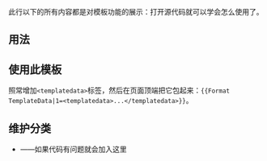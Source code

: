 {{NoteTA|G1=MediaWiki}}{{Documentation subpage}}
{{Lua|Module:TemplateData}}
此行以下的所有内容都是对模板功能的展示：打开源代码就可以学会怎么使用了。
== 用法 ==
{{Format TemplateData|1=<templatedata>
{
	"params": {
		"JSON": {
			"label": "JSON 模板数据",
			"description": "通常会被包裹在[[WP:TemplateData|&lt;templatedata&gt;]]标签中的代码（不包括&lt;templatedata&gt;标签本身。链接和基本的文本格式应该只是在显示的表格中工作；完整的细节请参见本模板的页面。你应该使用HTML实体来处理特殊字符，如&lt;&gt;。<noexport><h3>格式化选项</h3>\n*'''Wiki链接'''可以以通常的方式指定。它们只能在表格中使用；在可视化编辑器中，链接的标题将以纯文本的形式显示。如果URL被指定为&#91;https:&#47;&#47;en.wikipedia.org Wikipedia&#93;，这将在表格中显示为[https://en.wikipedia.org Wikipedia]，在可视化编辑器中显示为https:&#47;&#47;en.wikipedia.org。 \n*'''[[HTML实体]]'''：你可以指定&amp;lt;&amp;gt;&amp;amp;&amp;quot;&amp;nbsp;和任何数字实体。\n*'''HTML标签'''可以使用；它们不会出现在可视化编辑器中。\n*'''&lt;noexport&gt;&lt;/noexport&gt;''' 包裹在这些标签中的内容将只出现在表格中。它根本不会出现在可视化编辑器中；它对参数的详细解释和仅对格式化有用的内容有用。这里尊重换行字符。\n*'''模板'''可以会被包括在内。然而，一些模板可能会输出使JSON无效的内容。</noexport>",
			"type": "string",
			"default": "如果既不提供{{{1}}}也不提供{{{JSON}}}，则扫描页面的源代码，寻找<templatedata>标签。",
			"suggested": true
		},
        "1": {
			"label": "<templadata> 模板数据",
			"description": "如果未指定JSON参数，将从此参数提取JSON。此选项允许您使用图形化的模板文档编辑器，但它比直接提供实际的JSON对象更棘手。",
			"default": "见 {{{JSON}}}。",
			"type": "string"
		},
		"TOC": {
			"label": "显示目录",
			"description": "如果设置为1，在描述之后为页面插入一个目录。",
			"type": "boolean",
			"default": "0",
			"suggested": true
		},
		"header": {
			"label": "显示 TemplateDataHeader",
			"description": "如果设置为0，隐藏TemplateDataHeader模板。不推荐。",
			"type": "boolean",
			"default": "1"
		},
		"lazy": {
			"label": "关闭模板数据输出",
			"description": "如果设置为非0值，关闭真实的模板数据输出。如果页面上有很多份文档的话可能会有用。由于没有真的模板数据，可视化编辑器将不能理解内容。",
			"type": "boolean",
			"default": "0"
		}
	},
	"description": "这个模板可以很好地格式化[[WP:VE/TD|模板数据]]文档页面。它隐藏了不相关的信息，如“默认：空”，并允许使用各种格式。请记住，可视化编辑器的用户'''不会看到'''这种格式，所有你该在可视化编辑器中测试您的新模板文档，检查它是否有意义。默认情况下，{{tl|TemplateData header}}会自动插入到表格之前。"
}
</templatedata>}}

== 使用此模板 ==
照常增加<code>&lt;templatedata&gt;</code>标签，然后在页面顶端把它包起来：<code><nowiki>{{Format TemplateData|1=<templatedata>...</templatedata>}}</nowiki></code>。

==维护分类==
* {{clc|存在模板数据错误的页面}}——如果代码有问题就会加入这里

<includeonly>{{Sandbox other||<!-- 本行下加入模板的分類 -->

}}</includeonly>